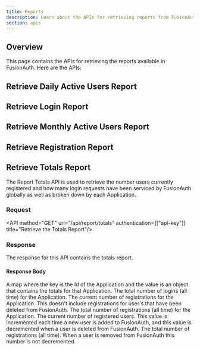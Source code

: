 ```yaml
---
title: Reports
description: Learn about the APIs for retrieving reports from FusionAuth.
section: apis
---
```


## Overview

This page contains the APIs for retrieving the reports available in FusionAuth. Here are the APIs:


## Retrieve Daily Active Users Report

<Report reportPrefix="dailyActiveUsers" reportType="daily active users" reportDescription reportJSON="dailyActiveUsers.json" reportURI="daily-active-user" reportUnit="days" />

## Retrieve Login Report

<Report reportPrefix="hourlyCounts"
        reportType="login"
        reportDescription="The report is always calculated in hours. if you want to calculate daily logins, you'll need to roll up the results in the response."
        reportJSON="logins.json"
        reportURI="login"
        reportUnit="hours" />

## Retrieve Monthly Active Users Report

<Report reportPrefix="monthlyActiveUsers" reportType="monthly active users" reportDescription="The report is always calculated using months as the interval." reportJSON="monthlyActiveUsers.json" reportURI="monthly-active-user" reportUnit="months" />

## Retrieve Registration Report

<Report reportPrefix="hourlyCounts" reportType="registrations" reportDescription="The report is always calculated in hours. if you want to calculate daily registrations, you'll need to roll up the results in the response." reportJSON="registrations.json" reportURI="registration" reportUnit="hours" />

## Retrieve Totals Report

The Report Totals API is used to retrieve the number users currently registered and how many login requests have been serviced by FusionAuth globally as well as broken down by each Application.

### Request

<API method="GET" uri="/api/report/totals" authentication={["api-key"]} title="Retrieve the Totals Report"/>

### Response

The response for this API contains the totals report.

<StandardGetResponseCodes />

#### Response Body

<APIBlock>
  <APIField name="applicationTotals">
    A map where the key is the Id of the Application and the value is an object that contains the totals for that Application.
  </APIField>
  <APIField name="applicationTotals[id].logins" type="Integer">
    The total number of logins (all time) for the Application.
  </APIField>
  <APIField name="applicationTotals[id].registrations" type="Integer">
    The current number of registrations for the Application. This doesn't include registrations for user's that have been deleted from FusionAuth.
  </APIField>
  <APIField name="applicationTotals[id].totalRegistrations" type="Integer">
    The total number of registrations (all time) for the Application.
  </APIField>
  <APIField name="globalRegistrations" type="Integer">
    The current number of registered users. This value is incremented each time a new user is added to FusionAuth, and this value is decremented when a user is deleted from FusionAuth.
  </APIField>
  <APIField name="totalGlobalRegistrations" type="Integer">
    The total number of registrations (all time). When a user is removed from FusionAuth this number is not decremented.
  </APIField>
</APIBlock>

<JSON title="Example Response JSON" src="reports/totals.json" />

